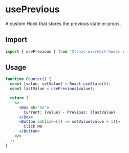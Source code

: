 # usePrevious

A custom Hook that stores the previous state or props.

## Import

```js
import { usePrevious } from '@tonic-ui/react-hooks';
```

## Usage

```jsx
function Counter() {
  const [value, setValue] = React.useState(0);
  const lastValue = usePrevious(value);

  return (
    <>
      <Box mb="4x">
        Current: {value} - Previous: {lastValue}
      </Box>
      <Button onClick={() => setValue(value + 1)}>
        Click Me
      </Button>
    </>
  );
}
```
